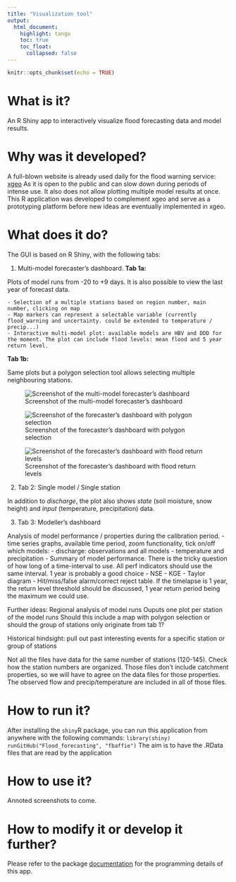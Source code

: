 ```yaml
---
title: "Visualization tool"
output: 
  html_document:
    highlight: tango
    toc: true
    toc_float:
      collapsed: false
---
```


```r
knitr::opts_chunk$set(echo = TRUE)
```


# What is it?

An R Shiny app to interactively visualize flood forecasting data and model results.

# Why was it developed?

A full-blown website is already used daily for the flood warning service: [xgeo](www.xgeo.no)
As it is open to the public and can slow down during periods of intense use. It also does not allow plotting multiple model results at once.
This R application was developed to complement xgeo and serve as a prototyping platform before new ideas are eventually implemented in xgeo.

# What does it do?

The GUI is based on R Shiny, with the following tabs:

1. Multi-model forecaster's dashboard.
**Tab 1a:**

Plots of model runs from -20 to +9 days. It is also possible to view the last year of forecast data. 

    - Selection of a multiple stations based on region number, main number, clicking on map
    - Map markers can represent a selectable variable (currently flood_warning and uncertainty. could be extended to temperature / precip...)
    - Interactive multi-model plot: available models are HBV and DDD for the moment. The plot can include flood levels: mean flood and 5 year return level.

**Tab 1b:**

Same plots but a polygon selection tool allows selecting multiple neighbouring stations.
 
![Screenshot of the multi-model forecaster's dashboard](images/tab1.png)

![Screenshot of the forecaster's dashboard with polygon selection](images/tab2a.png)

![Screenshot of the forecaster's dashboard with flood return levels](images/tab1.png)
 
2. Tab 2: Single model / Single station

In addition to *discharge*, the plot also shows *state* (soil moisture, snow height) and *input* (temperature, precipitation) data.

3. Tab 3: Modeller's dashboard

Analysis of model performance / properties during the calibration period.
  - time series graphs, available time period, zoom functionality, tick on/off which models:
  - discharge: observations and all models
  - temperature and precipitation
  - Summary of model performance. There is the tricky question of how long of a time-interval to use. All perf indicators should use the same interval. 1 year is probably a good choice
     - NSE
     - KGE
     - Taylor diagram
     - Hit/miss/false alarm/correct reject table. If the timelapse is 1 year, the return level threshold should be discussed, 1 year return period being the maximum we could use.

Further ideas:
Regional analysis of model runs
Ouputs one plot per station of the model runs
Should this include a map with polygon selection or should the group of stations only originate from tab 1?

Historical hindsight: pull out past interesting events for a specific station or group of stations

Not all the files have data for the same number of stations (120-145). Check how the station numbers are organized.
Those files don't include catchment properties, so we will have to agree on the data files for those properties.
The observed flow and precip/temperature are included in all of those files.

# How to run it?

After installing the `shiny`R package, you can run this application from anywhere with the following commands:
`library(shiny)`
`runGitHub("Flood_forecasting", "fbaffie")`
The aim is to have the .RData files that are read by the application

# How to use it?

Annoted screenshots to come.

# How to modify it or develop it further?

Please refer to the package [documentation](http://NVE.github.io/Flood_forecasting/index.html) for the programming details of this app.

